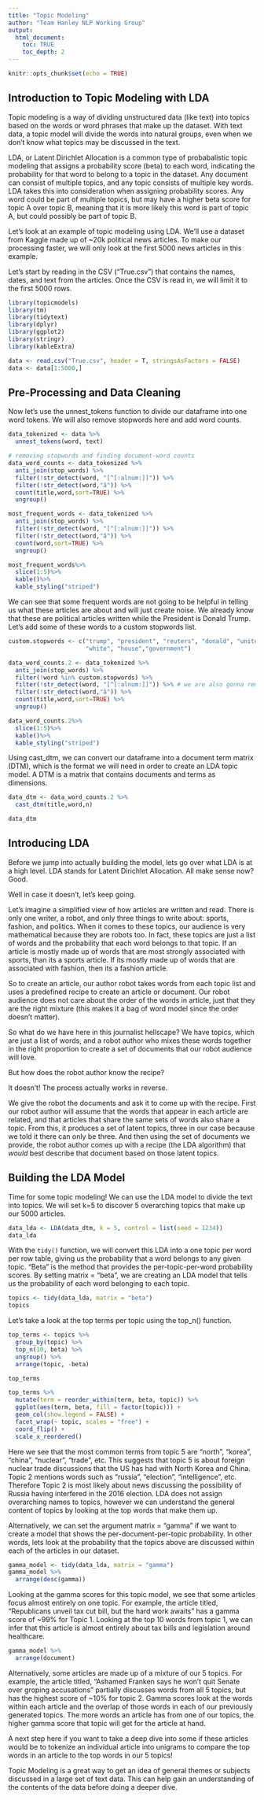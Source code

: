 ```yaml
---
title: "Topic Modeling"
author: "Team Hanley NLP Working Group"
output:
  html_document:
    toc: TRUE
    toc_depth: 2
---
```


```r
knitr::opts_chunk$set(echo = TRUE)
```

## Introduction to Topic Modeling with LDA
Topic modeling is a way of dividing unstructured data (like text) into topics based on the words or word phrases that make up the dataset. With text data, a topic model will divide the words into natural groups, even when we don't know what topics may be discussed in the text.

LDA, or Latent Dirichlet Allocation is a common type of probabalistic topic modeling that assigns a probability score (beta) to each word, indicating the probability for that word to belong to a topic in the dataset. Any document can consist of multiple topics, and any topic consists of multiple key words. LDA takes this into consideration when assigning probability scores. Any word could be part of multiple topics, but may have a higher beta score for topic A over topic B, meaning that it is more likely this word is part of topic A, but could possibly be part of topic B.

Let's look at an example of topic modeling using LDA. We'll use a dataset from Kaggle made up of ~20k political news articles. To make our processing faster, we will only look at the first 5000 news articles in this example. 

Let's start by reading in the CSV ("True.csv") that contains the names, dates, and text from the articles. Once the CSV is read in, we will limit it to the first 5000 rows.
```r
library(topicmodels)
library(tm)
library(tidytext)
library(dplyr)
library(ggplot2)
library(stringr)
library(kableExtra)

data <- read.csv("True.csv", header = T, stringsAsFactors = FALSE)
data <- data[1:5000,]

```

## Pre-Processing and Data Cleaning
Now let's use the unnest_tokens function to divide our dataframe into one word tokens. We will also remove stopwords here and add word counts. 

```r
data_tokenized <- data %>% 
  unnest_tokens(word, text)

# removing stopwords and finding document-word counts
data_word_counts <- data_tokenized %>%
  anti_join(stop_words) %>%
  filter(!str_detect(word, "[^[:alnum:]]")) %>%
  filter(!str_detect(word,"â")) %>%
  count(title,word,sort=TRUE) %>%
  ungroup()

most_frequent_words <- data_tokenized %>%
  anti_join(stop_words) %>%
  filter(!str_detect(word, "[^[:alnum:]]")) %>%
  filter(!str_detect(word,"â")) %>%
  count(word,sort=TRUE) %>%
  ungroup()  

most_frequent_words%>%
  slice(1:5)%>%
  kable()%>%
  kable_styling("striped")

```

We can see that some frequent words are not going to be helpful in telling us what these articles are about and will just create noise. We already know that these are political articles written while the President is Donald Trump. Let's add some of these words to a custom stopwords list.

```r
custom.stopwords <- c("trump", "president", "reuters", "donald", "united","told",
                      "white", "house","government")

data_word_counts.2 <- data_tokenized %>%
  anti_join(stop_words) %>%
  filter(!word %in% custom.stopwords) %>%
  filter(!str_detect(word, "[^[:alnum:]]")) %>% # we are also gonna remove some irregularities
  filter(!str_detect(word,"â")) %>%
  count(title,word,sort=TRUE) %>%
  ungroup()

data_word_counts.2%>%
  slice(1:5)%>%
  kable()%>%
  kable_styling("striped")

```

Using cast_dtm, we can convert our dataframe into a document term matrix (DTM), which is the format we will need in order to create an LDA topic model. A DTM is a matrix that contains documents and terms as dimensions. 

```r
data_dtm <- data_word_counts.2 %>%
  cast_dtm(title,word,n)

data_dtm
```
## Introducing LDA
Before we jump into actually building the model, lets go over what LDA is at a high level. LDA stands for Latent Dirichlet Allocation. All make sense now? Good.

Well in case it doesn't, let's keep going. 

Let's imagine a simplified view of how articles are written and read. There is only one writer, a robot, and only three things to write about: sports, fashion, and politics. When it comes to these topics, our audience is very mathematical because they are robots too. In fact, these topics are just a list of words and the probability that each word belongs to that topic. If an article is mostly made up of words that are most strongly associated with sports, than its a sports article. If its mostly made up of words that are associated with fashion, then its a fashion article.

So to create an article, our author robot takes words from each topic list and uses a predefined recipe to create an article or document. Our robot audience does not care about the order of the words in article, just that they are the right mixture (this makes it a bag of word model since the order doesn't matter).

So what do we have here in this journalist hellscape? We have topics, which are just a list of words, and a robot author who mixes these words together in the right proportion to create a set of documents that our robot audience will love.

But how does the robot author know the recipe? 

It doesn't! The process actually works in reverse.

We give the robot the documents and ask it to come up with the recipe. First our robot author will assume that the words that appear in each article are related, and that articles that share the same sets of words also share a topic. From this, it produces a set of latent topics, three in our case because we told it there can only be three. And then using the set of documents we provide, the robot author comes up with a recipe (the LDA algorithm) that *would* best describe that document based on those latent topics.

## Building the LDA Model
Time for some topic modeling! We can use the LDA model to divide the text into topics. We will set k=5 to discover 5 overarching topics that make up our 5000 articles.  

```r
data_lda <- LDA(data_dtm, k = 5, control = list(seed = 1234))
data_lda
```

With the `tidy()` function, we will convert this LDA into a one topic per word per row table, giving us the probability that a word belongs to any given topic. "Beta" is the method that provides the per-topic-per-word probability scores. By setting matrix = "beta", we are creating an LDA model that tells us the probability of each word belonging to each topic.

```r
topics <- tidy(data_lda, matrix = "beta")
topics
```

Let's take a look at the top terms per topic using the top_n() function.

```r
top_terms <- topics %>%
  group_by(topic) %>%
  top_n(10, beta) %>%
  ungroup() %>%
  arrange(topic, -beta)

top_terms
```
```r

top_terms %>%
  mutate(term = reorder_within(term, beta, topic)) %>%
  ggplot(aes(term, beta, fill = factor(topic))) +
  geom_col(show.legend = FALSE) +
  facet_wrap(~ topic, scales = "free") +
  coord_flip() +
  scale_x_reordered()

```


Here we see that the most common terms from topic 5 are "north", "korea", "china", "nuclear", "trade", etc. This suggests that topic 5  is about foreign nuclear trade discussions that the US has had with North Korea and China. Topic 2 mentions words such as "russia", "election", "intelligence", etc. Therefore Topic 2 is most likely about news discussing the possibility of Russia having interfered in the 2016 election. LDA does not assign overarching names to topics, however we can understand the general content of topics by looking at the top words that make them up.

Alternatively, we can set the argument matrix = "gamma" if we want to create a model that shows the per-document-per-topic probability. In other words, lets look at the probability that the topics above are discussed within each of the articles in our dataset.

```r
gamma_model <- tidy(data_lda, matrix = "gamma")
gamma_model %>%
  arrange(desc(gamma))
```

Looking at the gamma scores for this topic model, we see that some articles focus almost entirely on one topic. For example, the article titled, "Republicans unveil tax cut bill, but the hard work awaits" has a gamma score of ~99% for Topic 1. Looking at the top 10 words from topic 1, we can infer that this article is almost entirely about tax bills and legislation around healthcare. 

```r
gamma_model %>%
  arrange(document)
```

Alternatively, some articles are made up of a mixture of our 5 topics. For example, the article titled, "Ashamed Franken says he won't quit Senate over groping accusations" partially discusses words from all 5 topics, but has the highest score of ~10% for topic 2. Gamma scores look at the words within each article and the overlap of those words in each of our previously generated topics. The more words an article has from one of our topics, the higher gamma score that topic will get for the article at hand.

A next step here if you want to take a deep dive into some if these articles would be to tokenize an individual article into unigrams to compare the top words in an article to the top words in our 5 topics!

Topic Modeling is a great way to get an idea of general themes or subjects discussed in a large set of text data. This can help gain an understanding of the contents of the data before doing a deeper dive.